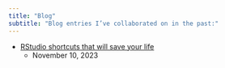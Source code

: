 ```yaml
---
title: "Blog"
subtitle: "Blog entries I’ve collaborated on in the past:"
---
```


* [RStudio shortcuts that will save your life](https://www.hertiecodingclub.com/learn/rstudio/r_shortcuts/)
    + November 10, 2023